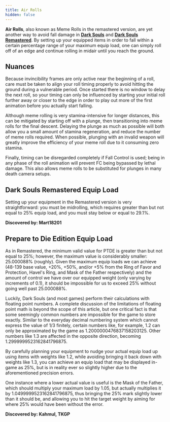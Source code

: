 ```yaml
---
title: Air Rolls
hidden: false
---
```

**Air Rolls**, also known as Meme Rolls in the remastered version, are yet another way to avoid fall damage in [**Dark Souls**](/darksouls) and [**Dark Souls Remastered**](/ds1remaster). By setting up your equipped items in order to fall within a certain percentage range of your maximum equip load, one can simply roll off of an edge and continue rolling in midair until you reach the ground.

## Nuances

Because invincibility frames are only active near the beginning of a roll, care must be taken to align your roll timing properly to avoid hitting the ground during a vulnerable period. Once started there is no window to delay the next roll, so your timing can only be influenced by starting your initial roll further away or closer to the edge in order to play out more of the first animation before you actually start falling.

Although meme rolling is very stamina-intensive for longer distances, this can be mitigated by starting off with a plunge, then transitioning into meme rolls for the final descent. Delaying the plunge as much as possible will both allow you a small amount of stamina regeneration, and reduce the number of meme rolls required. When possible, plunging with an invalid weapon will greatly improve the efficiency of your meme roll due to it consuming zero stamina.

Finally, timing can be disregarded completely if Fall Control is used; being in any phase of the roll animation will prevent FC being bypassed by lethal damage. This also allows meme rolls to be substituted for plunges in many death camera setups.

## Dark Souls Remastered Equip Load

Setting up your equipment in the Remastered version is very straightforward: you must be midrolling, which requires greater than but not equal to 25% equip load, and you must stay below or equal to 29.1%.

**Discovered by: Mart18201**

## Prepare to Die Edition Equip Load

As in Remastered, the minimum valid value for PTDE is greater than but not equal to 25%; however, the maximum value is considerably smaller: 25.000088% (roughly). Given the maximum equip loads we can achieve (48-139 base value, +20%, +50%, and/or +5% from the Ring of Favor and Protection, Havel's Ring, and Mask of the Father respectively) and the amount of control we have over our equipped weight (only varying by increments of 0.1), it should be impossible for us to exceed 25% without going well past 25.000088%.

Luckily, Dark Souls (and most games) perform their calculations with floating point numbers. A complete discussion of the limitations of floating point math is beyond the scope of this article, but one critical fact is that some seemingly common numbers are impossible for the game to store exactly. Similar to the everyday decimal numbering system which cannot express the value of 1/3 finitely, certain numbers like, for example, 1.2 can only be approximated by the game as 1.2000000476837158203125. Other numbers like 1.3 are affected in the opposite direction, becoming 1.2999999523162841796875.

By carefully planning your equipment to nudge your actual equip load up using items with weights like 1.2, while avoiding bringing it back down with weights like 1.3, you can achieve an equip load that may be displayed in-game as 25%, but is in reality ever so slightly higher due to the aforementioned precision errors.

One instance where a lower actual value is useful is the Mask of the Father, which should multiply your maximum load by 1.05, but actually multiplies it by 1.0499999523162841796875, thus bringing the 25% mark slightly lower than it should be, and allowing you to hit the target weight by aiming for where 25% would have been without the error.

**Discovered by: Kahmul, TKGP**
